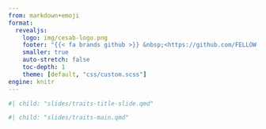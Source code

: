```yaml
---
from: markdown+emoji
format:
  revealjs:
    logo: img/cesab-logo.png
    footer: "{{< fa brands github >}} &nbsp;<https://github.com/FELLOW-flora/fellow-traits>"
    smaller: true
    auto-stretch: false
    toc-depth: 1
    theme: [default, "css/custom.scss"]
engine: knitr
---
```


```r
#| child: "slides/traits-title-slide.qmd"
```


```r
#| child: "slides/traits-main.qmd"
```



